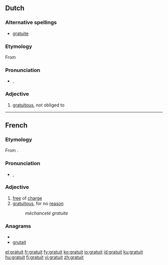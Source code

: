 ==Dutch==

===Alternative spellings===
* [[gratuite]]

===Etymology===
From {{etyl|fr|nl}} {{term|gratuit|lang=fr}}

===Pronunciation===
* {{IPA|/ɡʁatwi/|lang=nl}}, {{SAMPA|/gRatwi/|lang=nl}}

===Adjective===
{{nl-adj|-}}

# [[gratuitous]], not obliged to

----

==French==

===Etymology===
From {{etyl|la|fr}} {{term|gratis|lang=la}}.

===Pronunciation===
* {{IPA|/ɡʁatɥi/|lang=fr}}, {{SAMPA|/gRatHi/|lang=fr}}

===Adjective===
{{fr-adj}}

# [[free]] of [[charge]]
# [[gratuitous]], for no [[reason]]
#: ''méchanceté gratuite''

===Anagrams===
* {{alphagram|agirttu}}
* [[grutait#French|grutait]]

[[el:gratuit]]
[[fr:gratuit]]
[[fy:gratuit]]
[[ko:gratuit]]
[[io:gratuit]]
[[id:gratuit]]
[[ku:gratuit]]
[[hu:gratuit]]
[[fi:gratuit]]
[[vi:gratuit]]
[[zh:gratuit]]